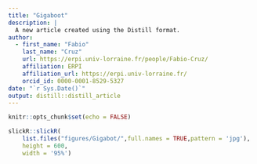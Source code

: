 ```yaml
---
title: "Gigaboot"
description: |
  A new article created using the Distill format.
author:
  - first_name: "Fabio"
    last_name: "Cruz"
    url: https://erpi.univ-lorraine.fr/people/Fabio-Cruz/
    affiliation: ERPI
    affiliation_url: https://erpi.univ-lorraine.fr/
    orcid_id: 0000-0001-8529-5327
date: "`r Sys.Date()`"
output: distill::distill_article
---
```


```r
knitr::opts_chunk$set(echo = FALSE)
```



```r

slickR::slickR(
    list.files("figures/Gigabot/",full.names = TRUE,pattern = 'jpg'),
    height = 600,
    width = '95%')

```


